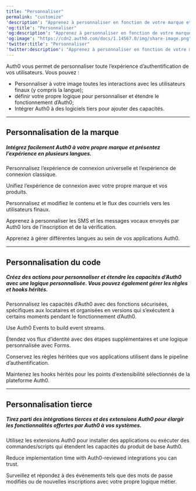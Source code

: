 ---
title: "Personnaliser"
permalink: "customize"
'description': "Apprenez à personnaliser en fonction de votre marque et à localiser vos pages de connexion, vos noms de domaine, les courriels envoyés aux utilisateurs et les invites de consentement."
'og:title': "Personnaliser"
'og:description': "Apprenez à personnaliser en fonction de votre marque et à localiser vos pages de connexion, vos noms de domaine, les courriels envoyés aux utilisateurs et les invites de consentement."
'og:image': "https://cdn2.auth0.com/docs/1.14567.0/img/share-image.png"
'twitter:title': "Personnaliser"
'twitter:description': "Apprenez à personnaliser en fonction de votre marque et à localiser vos pages de connexion, vos noms de domaine, les courriels envoyés aux utilisateurs et les invites de consentement."
---


<AuthDocsPipeline activeId="authenticate"/>

Auth0 vous permet de personnaliser toute l’expérience d’authentification de vos utilisateurs. Vous pouvez :

* Personnaliser à votre image toutes les interactions avec les utilisateurs finaux (y compris la langue);
* définir votre propre logique pour personnaliser et étendre le fonctionnement d’Auth0;
* Intégrer Auth0 à des logiciels tiers pour ajouter des capacités.

---

## Personnalisation de la marque

##### Intégrez facilement Auth0 à votre propre marque et présentez l’expérience en plusieurs langues.

<Card title="Personnaliser les pages de connexion" href="/docs/fr-ca/customize/login-pages">

Personnalisez l’expérience de connexion universelle et l’expérience de connexion classique.

</Card>

<Card title="Domaines personnalisés" href="/docs/fr-ca/customize/custom-domains">

Unifiez l’expérience de connexion avec votre propre marque et vos produits.

</Card>

<Card title="Personnaliser les courriels" href="/docs/fr-ca/customize/email">

Personnalisez et modifiez le contenu et le flux des courriels vers les utilisateurs finaux.

</Card>

<Card title="Personnaliser les messages texte et vocaux de l’authentification multifacteur (MFA)" href="/docs/fr-ca/customize/customize-sms-or-voice-messages">

Apprenez à personnaliser les SMS et les messages vocaux envoyés par Auth0 lors de l’inscription et de la vérification.

</Card>

<Card title="Internationalisation et localisation" href="/docs/fr-ca/customize/internationalization-and-localization">

Apprenez à gérer différentes langues au sein de vos applications Auth0.

</Card>

---

## Personnalisation du code

##### Créez des actions pour personnaliser et étendre les capacités d’Auth0 avec une logique personnalisée. Vous pouvez également gérer les règles et hooks hérités.

<Card title="Actions" href="/docs/fr-ca/customize/actions">

Personnalisez les capacités d’Auth0 avec des fonctions sécurisées, spécifiques aux locataires et organisées en versions qui s’exécutent à certains moments pendant le fonctionnement d’Auth0.

</Card>

<Card title="Events" href="/docs/fr-ca/customize/events">

Use Auth0 Events to build event streams.

</Card>

<Card title="Formulaires" href="/docs/fr-ca/customize/forms">

Étendez vos flux d’identité avec des étapes supplémentaires et une logique personnalisée avec Forms.

</Card>

<Card title="Règles" href="/docs/fr-ca/customize/rules">

Conservez les règles héritées que vos applications utilisent dans le pipeline d’authentification.

</Card>

<Card title="Hooks" href="/docs/fr-ca/customize/hooks">

Maintenez les hooks hérités pour les points d’extensibilité sélectionnés de la plateforme Auth0.

</Card>

---

## Personnalisation tierce

##### Tirez parti des intégrations tierces et des extensions Auth0 pour élargir les fonctionnalités offertes par Auth0 à vos systèmes.

<Card title="Extensions" href="/docs/fr-ca/customize/extensions">

Utilisez les extensions Auth0 pour installer des applications ou exécuter des commandes/scripts qui étendent les capacités du produit de base Auth0.

</Card>

<Card title="Intégrations" href="/docs/fr-ca/customize/integrations">

Reduce implementation time with Auth0-reviewed integrations you can trust.

</Card>

<Card title="Exportations de journaux" href="/docs/fr-ca/customize/log-streams">

Surveillez et répondez à des événements tels que des mots de passe modifiés ou de nouvelles inscriptions avec votre propre logique métier.

</Card>


